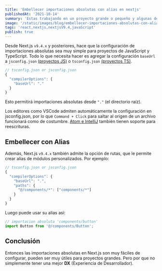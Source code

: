 ```yaml
---
title: 'Embellecer importaciones absolutas con alias en nextjs'
publishedAt: '2021-10-14'
summary: 'Estas trabajando en un proyecto grande o pequeño y algunas de sus declaraciones de importación se ven algo asi import Component from "../../../Component"'
image: '/static/images/blog/embellecer-importaciones-absolutas-con-alias-en-nextjs/alias-01.png'
tags: 'react,nextjs,nextjsV9.4,javaScript'
publish: true
---
```


Desde Next.js `v9.4.x` y posteriores, hace que la configuración de importaciones absolutas sea muy simple para proyectos de JavaScript y TypeScript.
Todo lo que necesita hacer es agregar la configuración `baseUrl` a `jsconfig.json` [(proyectos JS)](https://code.visualstudio.com/docs/languages/jsconfig#_jsconfig-options) o `tsconfig.json` [(proyectos TS)](https://www.typescriptlang.org/docs/handbook/module-resolution.html#base-url).

```js
// tsconfig.json or jsconfig.json
{
  "compilerOptions": {
    "baseUrl": "."
  }
}
```

Esto permitirá importaciones absolutas desde `"."` (el directorio raíz).

Los editores como VSCode admiten automáticamente la configuración en jsconfig.json, por lo que `Command + Click` para saltar al origen de un archivo funcionará como de costumbre.
[Atom e IntelliJ](https://github.com/tleunen/babel-plugin-module-resolver#editors-autocompletion) también tienen soporte para reescrituras.

## Embellecer con Alias

Además, Next.js `v9.4.x` también admite la opción de rutas, que le permite crear alias de módulos personalizados.
Por ejemplo:

```js
// tsconfig.json or jsconfig.json
{
  "compilerOptions": {
    "baseUrl": ".",
    "paths": {
      "@/components/*": ["components/*"]
    }
  }
}
```

Luego puede usar su alias así:

```jsx
// importacion absoluta 'components/button'
import Button from '@/components/Button';
```

## Conclusión

Entonces las importaciones absolutas en Next.js son muy fáciles de configurar, pueden ser muy útiles para proyectos grandes.
Pero por que no simplemente tener una mejor **DX** (Experiencia de Desarrollador).
